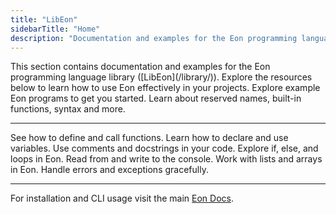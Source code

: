 ```yaml
---
title: "LibEon"
sidebarTitle: "Home"
description: "Documentation and examples for the Eon programming language library ([LibEon](/library/))"
---
```


<Note>
  This section contains documentation and examples for the Eon programming language library ([LibEon](/library/)). Explore the resources below to learn how to use Eon effectively in your projects.
</Note>

<CardGroup cols={2}>
  <Card title="Examples" icon="star" href="/library/examples">
    Explore example Eon programs to get you started.
  </Card>
  <Card title="References" icon="book" href="/library/references">
    Learn about reserved names, built-in functions, syntax and more.
  </Card>
</CardGroup>

---

<CardGroup cols={4}>
  <Card title="Functions" icon="function" href="/library/references/functions/">
    See how to define and call functions.
  </Card>
  <Card title="Variables" icon="x" href="/library/references/variables">
    Learn how to declare and use variables.
  </Card>
  <Card title="Comments & Docstrings" icon="comment" href="/library/references/comments">
    Use comments and docstrings in your code.
  </Card>
  <Card title="Loops & Conditionals" icon="repeat" href="/library/references/loops">
    Explore if, else, and loops in Eon.
  </Card>
</CardGroup>

<CardGroup cols={4}>
  <Card title="Input & Output" icon="terminal" href="/library/examples/io">
    Read from and write to the console.
  </Card>
  <Card title="Arrays" icon="list" href="/library/examples/arrays">
    Work with lists and arrays in Eon.
  </Card>
  <Card title="Error Handling" icon="alert" href="/library/examples/error-handling">
    Handle errors and exceptions gracefully.
  </Card>
</CardGroup>

---

For installation and CLI usage visit the main [Eon Docs](/).